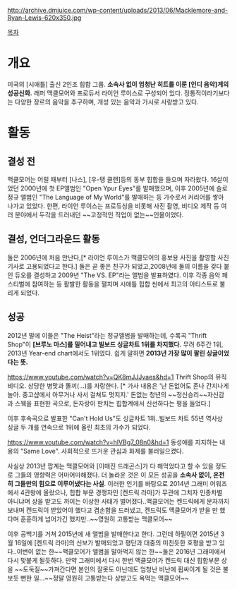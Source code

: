 http://archive.dmjuice.com/wp-content/uploads/2013/06/Macklemore-and-Ryan-Lewis-620x350.jpg 


[[목차]]

= 개요 =
미국의 [시애틀] 출신 2인조 힙합 그룹. '''소속사 없이 엄청난 히트를 이룬 [인디 음악]계의 성공신화.'''
래퍼 맥클모어와 프로듀서 라이언 루이스로 구성되어 있다. 정통적이라기보다는 다양한 장르의 음악을 추구하며, 개성 있는 음악과 가시로 사랑받고 있다. 

= 활동 =
== 결성 전 ==
맥클모어는 어릴 때부터 [나스], [우-탱 클랜]등의 동부 힙합을 들으며 자라왔다. 16살이었던 2000년에 첫 EP앨범인 "Open Ypur Eyes"를 발매했으며, 이후 2005년에 솔로 정규 앨범인 "The Language of My World"를 발매하는 등 가수로서 커리어를 쌓아 나가고 있었다. 한편, 라이언 루이스는 프로듀싱을 비롯해 사진 촬영, 비디오 제작 등 여러 분야에서 두각을 드러내던 ~~고정적인 직업이 없는~~인물이었다.

== 결성, 언더그라운드 활동 ==
둘은 2006년에 처음 만난다,[* 라이언 루이스가 맥클모어의 홍보용 사진을 촬영할 사진기사로 고용되었다고 한다.] 둘은 곧 좋은 친구가 되었고,2008년에 둘의 이름을 갖다 붙인 듀오를 결성하고 2009년 "The VS. EP"라는 앨범을 발표하였다. 이후 각종 음악 페스티벌에 참여하는 등 활발한 활동을 펼치며 시애틀 힙합 씬에서 최고의 아티스트로 불리게 되었다.

== 성공 ==
2012년 말에 이들은 "The Heist"라는 정규앨범을 발매하는데, 수록곡 "Thrift Shop"이 '''[브루노 마스]를 밀어내고 빌보드 싱글차트 1위를 차지했다.''' 무려 6주간 1위, 2013년 Year-end chart에서도 1위였다. 쉽게 말하면 '''2013년 가장 많이 팔린  싱글이었다는 뜻.'''

https://www.youtube.com/watch?v=QK8mJJJvaes&hd=1
Thrift Shop의 뮤직비디오. 상당한 병맛과 똘끼(...)를 자랑한다. [* 가사 내용은 '난 돈없어도 존나 간지나게 놀아. 중고샵에서 아무거나 사서 걸쳐도 멋지지.' 돈없는 청년의 ~~정신승리~~자신감과 스웩을 표현한 곡으로, 돈자랑이 판치는 힙합계에서 신선하다는 평을 들었다.]

이후 후속곡으로 발표한 "Can't Hold Us"도 싱글차트 1위..빌보드 차트 55년 역사상 싱글 두 개를 연속으로 1위에 올린 최초의 가수가 되었다.

https://www.youtube.com/watch?v=hlVBg7_08n0&hd=1
동성애를 지지하는 내용의 "Same Love". 사회적으로 뜨거운 관심과 화제를 불러일으켰다.

사실상 2013년 팝계는 맥클모어와 [이매진 드래곤스]가 다 해먹었다고 할 수 있을 정도로 그들의 영향력은 어마어마해졌다. 더 놀라운 것은 이 모든 성공을 '''소속사 없이, 온전히 그들만의 힘으로 이루어냈다는 사실'''. 이러한 인기를 바탕으로 2014년 그래미 어워즈에서 4관왕에 올랐으나, 힙합 부문 경쟁자인 [켄드릭 라마]가 무관에 그치자 인종차별 아니냐며 상을 받고도 까이는 이상한 사태가 벌어졌다..맥클모어는 켄드릭에게 문자까지 보내며 켄드릭이 받았어야 했다고 겸손함을 드러냈고, 켄드릭도 맥클모어가 받을 만 했다며 훈훈하게 넘어가긴 했지만..~~영원히 고통받는 맥클모어~~

이후 공백기를 거쳐 2015년에 새 앨범을 발매한다고 한다. 그런데 하필이면 2015년 3월 16일에 [켄드릭 라마]의 신보가 발매되었고 평단과 대중의 미친듯한 호평을 받고 있다..이변이 없는 한~~맥클모어가 앨범을 말아먹지 않는 한~~둘은 2016년 그래미에서 다시 맞붙게 될듯하다. 만약 그래미에서 다시 한번 맥클모어가 켄드릭 대신 힙합부문 상을 ~~도둑질~~가져간다면 본인의 잘못도 아닌데도 엄청난 비난에 휩싸이게 될 것은 불 보듯 뻔한 일...~~정말 영원히 고통받는다 상받고도 욕먹는 맥클모어~~
